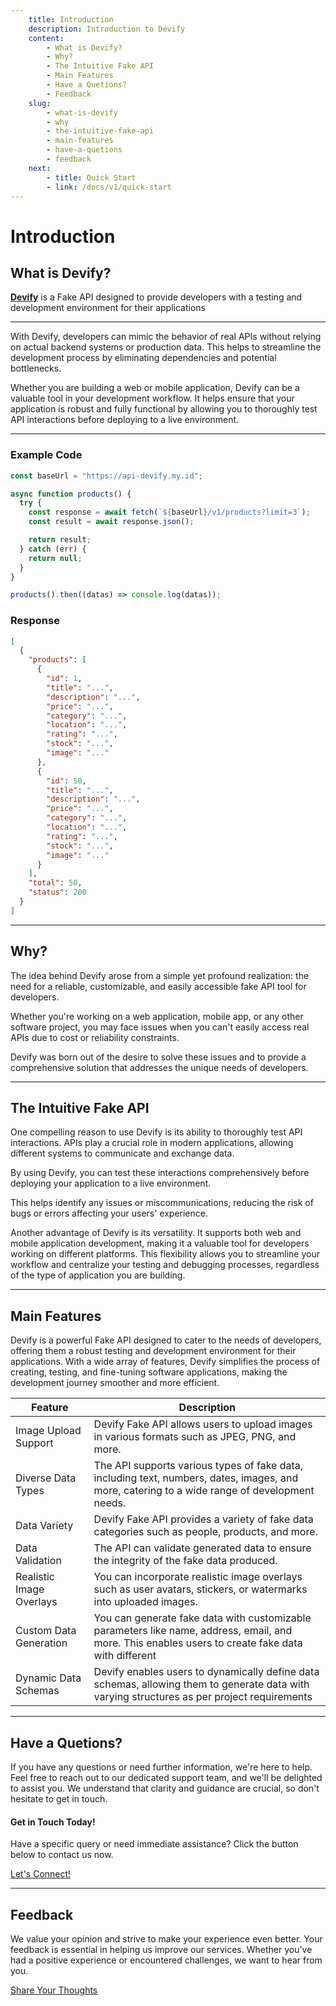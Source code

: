```yaml
---
    title: Introduction
    description: Introduction to Devify
    content: 
        - What is Devify?
        - Why?
        - The Intuitive Fake API
        - Main Features
        - Have a Quetions?
        - Feedback
    slug:
        - what-is-devify
        - why
        - the-intuitive-fake-api
        - main-features
        - have-a-quetions
        - feedback
    next: 
        - title: Quick Start
        - link: /docs/v1/quick-start
---
```


# Introduction

## What is Devify?

<a href="https://devify.my.id">**Devify**</a> is a Fake API designed to provide developers
with a testing and development environment for their applications

---

With Devify, developers can mimic the behavior of real APIs without relying on actual backend systems or production data. This helps to streamline the development process by eliminating dependencies and potential bottlenecks.

Whether you are building a web or mobile application, Devify can be a valuable tool in your development workflow. It helps ensure that your application is robust and fully functional by allowing you to thoroughly test API interactions before deploying to a live environment.

---

### Example Code

```js
const baseUrl = "https://api-devify.my.id";

async function products() {
  try {
    const response = await fetch(`${baseUrl}/v1/products?limit=3`);
    const result = await response.json();

    return result;
  } catch (err) {
    return null;
  }
}

products().then((datas) => console.log(datas));
```

### Response

```json
[
  {
    "products": [
      {
        "id": 1,
        "title": "...",
        "description": "...",
        "price": "...",
        "category": "...",
        "location": "...",
        "rating": "...",
        "stock": "...",
        "image": "..."
      },
      {
        "id": 50,
        "title": "...",
        "description": "...",
        "price": "...",
        "category": "...",
        "location": "...",
        "rating": "...",
        "stock": "...",
        "image": "..."
      }
    ],
    "total": 50,
    "status": 200
  }
]
```

---

## Why?

The idea behind Devify arose from a simple yet profound realization: the need for a reliable, customizable, and easily accessible fake API tool for developers.

Whether you're working on a web application, mobile app, or any other software project, you may face issues when you can't easily access real APIs due to cost or reliability constraints.

Devify was born out of the desire to solve these
issues and to provide a comprehensive solution that addresses the unique needs of
developers.

---

## The Intuitive Fake API

One compelling reason to use Devify is its ability to thoroughly test API interactions. APIs play a crucial role in modern applications, allowing different systems to communicate and exchange data.

By using Devify, you can test these interactions comprehensively before deploying your application to a live environment.

This helps identify any issues or miscommunications, reducing the risk of bugs or errors affecting your users' experience.

Another advantage of Devify is its versatility. It supports both web and mobile application development, making it a valuable tool for developers working on different platforms. This flexibility allows you to streamline your workflow and centralize your testing and debugging processes, regardless of the type of application you are building.

---

## Main Features

Devify is a powerful Fake API designed to cater to the needs of developers, offering them a robust testing and development environment for their applications. With a wide array of features, Devify simplifies the process of creating, testing, and fine-tuning software applications, making the development journey smoother and more efficient.

| Feature                  | Description                                                                                                                                        |
| ------------------------ | -------------------------------------------------------------------------------------------------------------------------------------------------- |
| Image Upload Support     | Devify Fake API allows users to upload images in various formats such as JPEG, PNG, and more.                                                      |
| Diverse Data Types       | The API supports various types of fake data, including text, numbers, dates, images, and more, catering to a wide range of development needs.      |
| Data Variety             | Devify Fake API provides a variety of fake data categories such as people, products, and more.                                                     |
| Data Validation          | The API can validate generated data to ensure the integrity of the fake data produced.                                                             |
| Realistic Image Overlays | You can incorporate realistic image overlays such as user avatars, stickers, or watermarks into uploaded images.                                   |
| Custom Data Generation   | You can generate fake data with customizable parameters like name, address, email, and more. This enables users to create fake data with different |
| Dynamic Data Schemas     | Devify enables users to dynamically define data schemas, allowing them to generate data with varying structures as per project requirements        |

---

## Have a Quetions?

If you have any questions or need further information, we're here to help. Feel free to reach out to our dedicated support team, and we'll be delighted to assist you. We understand that clarity and guidance are crucial, so don't hesitate to get in touch.

#### Get in Touch Today!

Have a specific query or need immediate assistance? Click the button below to contact us now.

[Let's Connect!](https://www.instagram.com/nvaa.jsx)

---

## Feedback

We value your opinion and strive to make your experience even better. Your feedback is essential in helping us improve our services. Whether you've had a positive experience or encountered challenges, we want to hear from you.

[Share Your Thoughts](/feedback)
